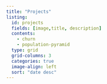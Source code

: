```yaml
---
title: "Projects"
listing:
  id: projects
  fields: [image,title, description]
  contents: 
    - churn
    - population-pyramid
  type: grid
  grid-columns: 3
  categories: true
  image-align: left
  sort: "date desc"
---
```

